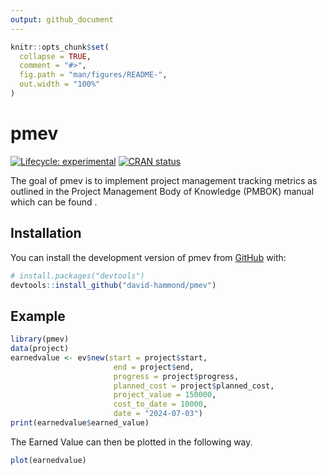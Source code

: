 ```yaml
---
output: github_document
---
```


<!-- README.md is generated from README.Rmd. Please edit that file -->

```r
knitr::opts_chunk$set(
  collapse = TRUE,
  comment = "#>",
  fig.path = "man/figures/README-",
  out.width = "100%"
)
```

# pmev

<!-- badges: start -->
[![Lifecycle: experimental](https://img.shields.io/badge/lifecycle-experimental-orange.svg)](https://lifecycle.r-lib.org/articles/stages.html#experimental)
[![CRAN status](https://www.r-pkg.org/badges/version/pmev)](https://CRAN.R-project.org/package=pmev)
<!-- badges: end -->

The goal of pmev is to implement project management tracking metrics as outlined in the Project Management Body of Knowledge (PMBOK) manual which can be found \href{https://www.pmi.org/pmbok-guide-standards/foundational/pmbok}{here}.

## Installation

You can install the development version of pmev from [GitHub](https://github.com/) with:

``` r
# install.packages("devtools")
devtools::install_github("david-hammond/pmev")
```

## Example

```r
library(pmev)
data(project)
earnedvalue <- ev$new(start = project$start,
                       end = project$end,
                       progress = project$progress,
                       planned_cost = project$planned_cost,
                       project_value = 150000,
                       cost_to_date = 10000,
                       date = "2024-07-03")
print(earnedvalue$earned_value)
```


The Earned Value can then be plotted in the following way.

```r
plot(earnedvalue)
```

